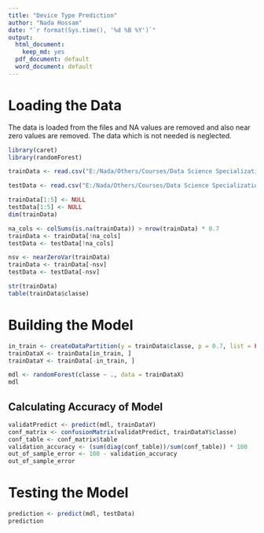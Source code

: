 ---
title: "Device Type Prediction"
author: "Nada Hossam"
date: "`r format(Sys.time(), '%d %B %Y')`"
output:
  html_document:
    keep_md: yes
  pdf_document: default
  word_document: default
---




# Loading the Data

The data is loaded from the files and NA values are removed and also near zero values are removed. The data which is not needed is neglected.

```{r}

library(caret)
library(randomForest)

trainData <- read.csv("E:/Nada/Others/Courses/Data Science Specialization/Ex/Course 8/pml-training.csv", sep = ",", na.strings = c("NA", ""))

testData <- read.csv("E:/Nada/Others/Courses/Data Science Specialization/Ex/Course 8/pml-testing.csv", sep = ",", na.strings = c("NA", ""))

trainData[1:5] <- NULL
testData[1:5] <- NULL
dim(trainData)

na_cols <- colSums(is.na(trainData)) > nrow(trainData) * 0.7
trainData <- trainData[!na_cols]
testData <- testData[!na_cols]

nsv <- nearZeroVar(trainData)
trainData <- trainData[-nsv]
testData <- testData[-nsv]

str(trainData)
table(trainData$classe)

```



# Building the Model


```{r}

in_train <- createDataPartition(y = trainData$classe, p = 0.7, list = FALSE)
trainDataX <- trainData[in_train, ]
trainDataY <- trainData[-in_train, ]

mdl <- randomForest(classe ~ ., data = trainDataX)
mdl

```



## Calculating Accuracy of Model


```{r}

validatPredict <- predict(mdl, trainDataY)
conf_matrix <- confusionMatrix(validatPredict, trainDataY$classe)
conf_table <- conf_matrix$table
validation_accuracy <- (sum(diag(conf_table))/sum(conf_table)) * 100
out_of_sample_error <- 100 - validation_accuracy
out_of_sample_error

```


# Testing the Model

```{r}

prediction <- predict(mdl, testData)
prediction

```

